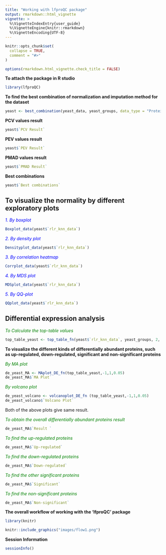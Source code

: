 ```yaml
---
title: "Working with lfproQC package"
output: rmarkdown::html_vignette
vignette: >
  %\VignetteIndexEntry{user_guide}
  %\VignetteEngine{knitr::rmarkdown}
  %\VignetteEncoding{UTF-8}
---
```

  
```r
knitr::opts_chunk$set(
  collapse = TRUE,
  comment = "#>"
)

options(rmarkdown.html_vignette.check_title = FALSE)
```

**To attach the package in R studio**
```r
library(lfproQC)
```

**To find the best combination of normalization and imputation method for the dataset**
```r
yeast <- best_combination(yeast_data, yeast_groups, data_type = "Protein")
```

**PCV values result**
```r
yeast$`PCV Result`
```

**PEV values result**
```r
yeast$`PEV Result`
```

**PMAD values result**
```r
yeast$`PMAD Result`
```

**Best combinations**
```r
yeast$`Best combinations`
```


**To visualize the normality by different exploratory plots **
---
  
*<span style="color:blue">1. By boxplot</span>*
```r
Boxplot_data(yeast$`rlr_knn_data`) 
```

*<span style="color:blue">2. By density plot</span>*
```r
Densityplot_data(yeast$`rlr_knn_data`)
```

*<span style="color:blue">3. By correlation heatmap</span>*
```r
Corrplot_data(yeast$`rlr_knn_data`)
```

*<span style="color:blue">4. By MDS plot</span>*
```r
MDSplot_data(yeast$`rlr_knn_data`)
```

*<span style="color:blue">5. By QQ-plot</span>*
```r
QQplot_data(yeast$`rlr_knn_data`)
```

**Differential expression analysis**
---
  
*<span style="color:green">To Calculate the top-table values</span>*
```r
top_table_yeast <- top_table_fn(yeast$`rlr_knn_data`, yeast_groups, 2, 1)
```

**To visualize the different kinds of differentially abundant proteins, such as up-regulated, down-regulated, significant and non-significant proteins**
  
  
*<span style="color:green">By MA plot</span>*
```r
de_yeast_MA <- MAplot_DE_fn(top_table_yeast,-1,1,0.05)
de_yeast_MA$`MA Plot`
```

*<span style="color:green">By volcano plot</span>*
```r
de_yeast_volcano <- volcanoplot_DE_fn (top_table_yeast,-1,1,0.05)
de_yeast_volcano$`Volcano Plot`
```

Both of the above plots give same result.



*<span style="color:green">To obtain the overall differentially abundant proteins result</span>*
```r
de_yeast_MA$`Result `
```

*<span style="color:green">To find the up-regulated proteins</span>*
```r
de_yeast_MA$`Up-regulated`
```

*<span style="color:green">To find the down-regulated proteins</span>*
```r
de_yeast_MA$`Down-regulated`
```

*<span style="color:green">To find the other significant proteins</span>*
```r
de_yeast_MA$`Significant`
```

*<span style="color:green">To find the non-significant proteins</span>*
```r
de_yeast_MA$`Non-significant`
```

**The overall workflow of working with the 'lfproQC' package**
```r
library(knitr)
```

```r
knitr::include_graphics("images/flow1.png")
```

**Session Information**
```r
sessionInfo()
```
